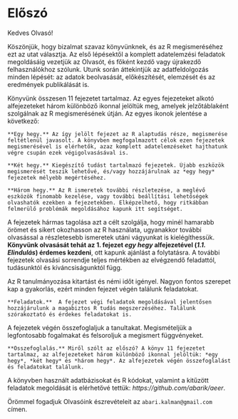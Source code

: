 # Előszó {- #eloszo}

Kedves Olvasó! 

Köszönjük, hogy bizalmat szavaz könyvünknek, és az R megismeréséhez ezt az utat választja. Az első lépésektől a komplett adatelemzési feladatok megoldásáig vezetjük az Olvasót, és főként kezdő vagy újrakezdő felhasználókhoz szólunk. Utunk során áttekintjük az adatfeldolgozás minden lépését: az adatok beolvasását, előkészítését, elemzését és az eredmények publikálását is.

Könyvünk összesen 11 fejezetet tartalmaz. Az egyes fejezeteket alkotó alfejezeteket három különböző ikonnal jelöltük meg, amelyek jelzőtáblaként szolgálnak az R megismerésének útján. Az egyes ikonok jelentése a következő:

```block

**Egy hegy.** Az így jelölt fejezet az R alaptudás része, megismerése feltétlenül javasolt. A könyvben megfogalmazott célok ezen fejezetek megismerésével is elérhetők, azaz komplett adatelemzéseket hajthatunk végre csupán ezek végigolvasásával is.

```

```block

**Két hegy.** Kiegészítő tudást tartalmazó fejezetek. Újabb eszközök megismerését teszik lehetővé, és/vagy hozzájárulnak az *egy hegy* fejezetek mélyebb megértéséhez.

```


```block

**Három hegy.** Az R ismeretek további részletezése, a meglévő eszközök finomabb kezelése, vagy további beállítási lehetőségek olvashatók ezekben a fejezetekben. Elképzelhető, hogy ritkábban felmerülő problémák megoldásához kapunk itt segítséget.

```


A fejezetek hármas tagolása azt a célt szolgálja, hogy minél hamarabb örömet és sikert okozhasson az R használata, ugyanakkor további olvasással a részletesebb ismeretek utáni vágyunkat is kielégíthessük. **Könyvünk olvasását tehát az 1. fejezet *egy hegy* alfejezetével (*1.1. Elindulás*) érdemes kezdeni**, ott kapunk ajánlást a folytatásra. A további fejezetek olvasási sorrendje teljes mértékben az elvégzendő feladattól, tudásunktól és kíváncsiságunktól függ.

Az R tanulmányozása kitartást és némi időt igényel. Nagyon fontos szerepet kap a gyakorlás, ezért minden fejezet végén találunk feladatokat.

```block

**Feladatok.**  A fejezet végi feladatok megoldásával jelentősen hozzájárulunk a magabiztos R tudás megszerzéséhez. Találunk szórakoztató és érdekes feladatokat is.

```


A fejezetek végén összefoglaljuk a tanultakat. Megismételjük a legfontosabb fogalmakat és felsoroljuk a megismert függvényeket.


```block

**Összefoglalás.** Miről szólt az előszó? A könyv 11 fejezetet tartalmaz, az alfejezeteket három különböző ikonnal jelöltük: *egy hegy*, *két hegy* és *három hegy*. Az alfejezetek végén összefoglalást és feladatokat találunk.

```

A könyvben használt adatbázisokat és R kódokat, valamint a kitűzött feladatok megoldását is elérhetővé tettük: *https://github.com/abarik/aeer*.

Örömmel fogadjuk Olvasóink észrevételeit az `abari.kalman@gmail.com` címen. 
